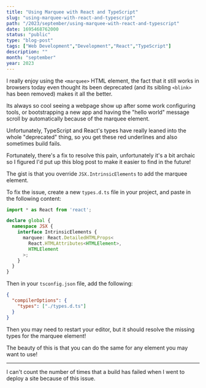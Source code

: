 ```yaml
---
title: "Using Marquee with React and TypeScript"
slug: "using-marquee-with-react-and-typescript"
path: "/2023/september/using-marquee-with-react-and-typescript"
date: 1695468762000
status: "public"
type: "blog-post"
tags: ["Web Development","Development","React","TypeScript"]
description: ""
month: "september"
year: 2023
---
```



I really enjoy using the `<marquee>` HTML element, the fact that it still works
in browsers today even thought its been deprecated (and its sibling `<blink>`
has been removed) makes it all the better.

Its always so cool seeing a webpage show up after some work configuring tools,
or bootstrapping a new app and having the "hello world" message scroll by
automatically because of the marquee element.

Unfortunately, TypeScript and React's types have really leaned into the whole
"deprecated" thing, so you get these red underlines and also sometimes build
fails<FootnoteRef id="1" />.

Fortunately, there's a fix to resolve this pain, unfortunately it's a bit
archaic so I figured I'd put up this blog post to make it easier to find in the
future!

The gist is that you override `JSX.IntrinsicElements` to add the marquee
element.

To fix the issue, create a new `types.d.ts` file in your project, and paste in
the following content:

```ts
import * as React from 'react';

declare global {
  namespace JSX {
    interface IntrinsicElements {
      marquee: React.DetailedHTMLProps<
        React.HTMLAttributes<HTMLElement>,
        HTMLElement
      >;
    }
  }
}
```

Then in your `tsconfig.json` file, add the following:

```json
{
  "compilerOptions": {
    "types": ["./types.d.ts"]
  }
}
```

Then you may need to restart your editor, but it should resolve the missing
types for the marquee element!

The beauty of this is that you can do the same for any element you may want to
use!

---

<Footnote id="1">I can't count the number of times that a build has failed when
I went to deploy a site because of this issue.</Footnote>

